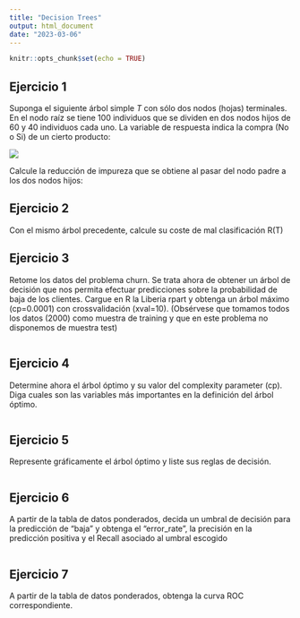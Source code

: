 ```yaml
---
title: "Decision Trees"
output: html_document
date: "2023-03-06"
---
```


```r
knitr::opts_chunk$set(echo = TRUE)
```

## Ejercicio 1

Suponga el siguiente árbol simple *T* con sólo dos nodos (hojas) terminales. En el nodo raíz se tiene 100 individuos que se dividen en dos nodos hijos de 60 y 40 individuos cada uno. La variable de respuesta indica la compra (No o Si) de un cierto producto:

![](images/image-794357968.png)

Calcule la reducción de impureza que se obtiene al pasar del nodo padre a los dos nodos hijos:

## Ejercicio 2

Con el mismo árbol precedente, calcule su coste de mal clasificación R(T)

## Ejercicio 3

Retome los datos del problema churn. Se trata ahora de obtener un árbol de decisión que nos permita efectuar predicciones sobre la probabilidad de baja de los clientes. Cargue en R la Liberia rpart y obtenga un árbol máximo (cp=0.0001) con crossvalidación (xval=10). (Obsérvese que tomamos todos los datos (2000) como muestra de training y que en este problema no disponemos de muestra test)

```r
```

## Ejercicio 4

Determine ahora el árbol óptimo y su valor del complexity parameter (cp). Diga cuales son las variables más importantes en la definición del árbol óptimo.

```r
```

## Ejercicio 5

Represente gráficamente el árbol óptimo y liste sus reglas de decisión.

```r
```

## Ejercicio 6

A partir de la tabla de datos ponderados, decida un umbral de decisión para la predicción de "baja" y obtenga el "error_rate", la precisión en la predicción positiva y el Recall asociado al umbral escogido

```r
```

## Ejercicio 7

A partir de la tabla de datos ponderados, obtenga la curva ROC correspondiente.

```r
```
